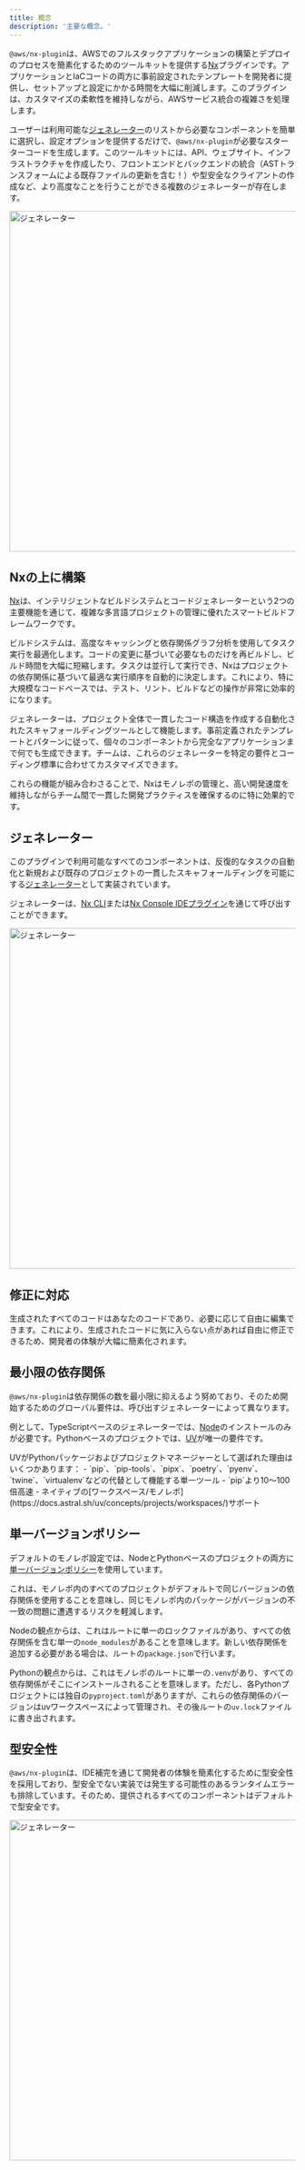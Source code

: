 ```yaml
---
title: 概念
description: '主要な概念。'
---
```



`@aws/nx-plugin`は、AWSでのフルスタックアプリケーションの構築とデプロイのプロセスを簡素化するためのツールキットを提供する[Nx](https://nx.dev/)プラグインです。アプリケーションとIaCコードの両方に事前設定されたテンプレートを開発者に提供し、セットアップと設定にかかる時間を大幅に削減します。このプラグインは、カスタマイズの柔軟性を維持しながら、AWSサービス統合の複雑さを処理します。

ユーザーは利用可能な[ジェネレーター](#generators)のリストから必要なコンポーネントを簡単に選択し、設定オプションを提供するだけで、`@aws/nx-plugin`が必要なスターターコードを生成します。このツールキットには、API、ウェブサイト、インフラストラクチャを作成したり、フロントエンドとバックエンドの統合（ASTトランスフォームによる既存ファイルの更新を含む！）や型安全なクライアントの作成など、より高度なことを行うことができる複数のジェネレーターが存在します。

<Image src={websiteGeneratorGif} alt="ジェネレーター" width="800" height="600" />

## Nxの上に構築

[Nx](https://nx.dev)は、インテリジェントなビルドシステムとコードジェネレーターという2つの主要機能を通じて、複雑な多言語プロジェクトの管理に優れたスマートビルドフレームワークです。

ビルドシステムは、高度なキャッシングと依存関係グラフ分析を使用してタスク実行を最適化します。コードの変更に基づいて必要なものだけを再ビルドし、ビルド時間を大幅に短縮します。タスクは並行して実行でき、Nxはプロジェクトの依存関係に基づいて最適な実行順序を自動的に決定します。これにより、特に大規模なコードベースでは、テスト、リント、ビルドなどの操作が非常に効率的になります。

ジェネレーターは、プロジェクト全体で一貫したコード構造を作成する自動化されたスキャフォールディングツールとして機能します。事前定義されたテンプレートとパターンに従って、個々のコンポーネントから完全なアプリケーションまで何でも生成できます。チームは、これらのジェネレーターを特定の要件とコーディング標準に合わせてカスタマイズできます。

これらの機能が組み合わさることで、Nxはモノレポの管理と、高い開発速度を維持しながらチーム間で一貫した開発プラクティスを確保するのに特に効果的です。

## ジェネレーター

このプラグインで利用可能なすべてのコンポーネントは、反復的なタスクの自動化と新規および既存のプロジェクトの一貫したスキャフォールディングを可能にする[ジェネレーター](https://nx.dev/features/generate-code)として実装されています。

ジェネレーターは、[Nx CLI](https://nx.dev/features/generate-code#invoke-generators)または[Nx Console IDEプラグイン](https://nx.dev/getting-started/editor-setup)を通じて呼び出すことができます。

<Image src={generatorsJpg} alt="ジェネレーター" width="800" height="600" />

## 修正に対応

生成されたすべてのコードはあなたのコードであり、必要に応じて自由に編集できます。これにより、生成されたコードに気に入らない点があれば自由に修正できるため、開発者の体験が大幅に簡素化されます。

## 最小限の依存関係

`@aws/nx-plugin`は依存関係の数を最小限に抑えるよう努めており、そのため開始するためのグローバル要件は、呼び出すジェネレーターによって異なります。

例として、TypeScriptベースのジェネレーターでは、[Node](https://nodejs.org/en/download)のインストールのみが必要です。Pythonベースのプロジェクトでは、[UV](https://docs.astral.sh/uv/)が唯一の要件です。

<Aside>
  UVがPythonパッケージおよびプロジェクトマネージャーとして選ばれた理由はいくつかあります：
  - `pip`、`pip-tools`、`pipx`、`poetry`、`pyenv`、`twine`、`virtualenv`などの代替として機能する単一ツール
  - `pip`より10〜100倍高速
  - ネイティブの[ワークスペース/モノレポ](https://docs.astral.sh/uv/concepts/projects/workspaces/)サポート
</Aside>

## 単一バージョンポリシー

デフォルトのモノレポ設定では、NodeとPythonベースのプロジェクトの両方に[単一バージョンポリシー](https://nx.dev/concepts/decisions/dependency-management#single-version-policy)を使用しています。

これは、モノレポ内のすべてのプロジェクトがデフォルトで同じバージョンの依存関係を使用することを意味し、同じモノレポ内のパッケージがバージョンの不一致の問題に遭遇するリスクを軽減します。

Nodeの観点からは、これはルートに単一のロックファイルがあり、すべての依存関係を含む単一の`node_modules`があることを意味します。新しい依存関係を追加する必要がある場合は、ルートの`package.json`で行います。

Pythonの観点からは、これはモノレポのルートに単一の`.venv`があり、すべての依存関係がそこにインストールされることを意味します。ただし、各Pythonプロジェクトには独自の`pyproject.toml`がありますが、これらの依存関係のバージョンはuvワークスペースによって管理され、その後ルートの`uv.lock`ファイルに書き出されます。

## 型安全性

`@aws/nx-plugin`は、IDE補完を通じて開発者の体験を簡素化するために型安全性を採用しており、型安全でない実装では発生する可能性のあるランタイムエラーも排除しています。そのため、提供されるすべてのコンポーネントはデフォルトで型安全です。

<Image src={typeSafetyGif} alt="ジェネレーター" width="800" height="600" />
